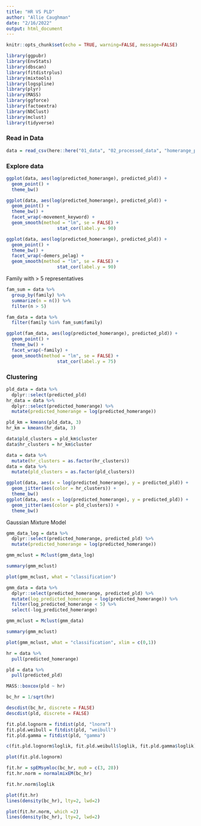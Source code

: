 ```yaml
---
title: "HR VS PLD"
author: "Allie Caughman"
date: "2/16/2022"
output: html_document
---
```


```r
knitr::opts_chunk$set(echo = TRUE, warning=FALSE, message=FALSE)

library(ggpubr)
library(EnvStats)
library(dbscan)
library(fitdistrplus)
library(mixtools)
library(logspline)
library(plyr)
library(MASS)
library(ggforce)
library(factoextra)
library(NbClust)
library(mclust)
library(tidyverse)
```

### Read in Data

```r
data = read_csv(here::here("01_data", "02_processed_data", "homerange_pld.csv"))
```

### Explore data

```r
ggplot(data, aes(log(predicted_homerange), predicted_pld)) +
  geom_point() +
  theme_bw()
```


```r
ggplot(data, aes(log(predicted_homerange), predicted_pld)) +
  geom_point() +
  theme_bw() +
  facet_wrap(~movement_keyword) +
  geom_smooth(method = "lm", se = FALSE) +
                   stat_cor(label.y = 90) 
```

```r
ggplot(data, aes(log(predicted_homerange), predicted_pld)) +
  geom_point() +
  theme_bw() +
  facet_wrap(~demers_pelag) +
  geom_smooth(method = "lm", se = FALSE) +
                   stat_cor(label.y = 90) 
```

Family with > 5 representatives

```r
fam_sum = data %>%
  group_by(family) %>%
  summarize(n = n()) %>%
  filter(n > 5)

fam_data = data %>%
  filter(family %in% fam_sum$family)
```

```r
ggplot(fam_data, aes(log(predicted_homerange), predicted_pld)) +
  geom_point() +
  theme_bw() +
  facet_wrap(~family) +
  geom_smooth(method = "lm", se = FALSE) +
                   stat_cor(label.y = 75) 
```


### Clustering 

```r
pld_data = data %>%
  dplyr::select(predicted_pld)
hr_data = data %>%
  dplyr::select(predicted_homerange) %>%
  mutate(predicted_homerange = log(predicted_homerange))

pld_km = kmeans(pld_data, 3)
hr_km = kmeans(hr_data, 3)

data$pld_clusters = pld_km$cluster
data$hr_clusters = hr_km$cluster

data = data %>%
  mutate(hr_clusters = as.factor(hr_clusters))
data = data %>%
  mutate(pld_clusters = as.factor(pld_clusters))

ggplot(data, aes(x = log(predicted_homerange), y = predicted_pld)) +
  geom_jitter(aes(color = hr_clusters)) +
  theme_bw()
ggplot(data, aes(x = log(predicted_homerange), y = predicted_pld)) +
  geom_jitter(aes(color = pld_clusters)) +
  theme_bw()
```

Gaussian Mixture Model

```r
gmm_data_log = data %>%
  dplyr::select(predicted_homerange, predicted_pld) %>%
  mutate(predicted_homerange = log(predicted_homerange))

gmm_mclust = Mclust(gmm_data_log)

summary(gmm_mclust)

plot(gmm_mclust, what = "classification")
```

```r
gmm_data = data %>%
  dplyr::select(predicted_homerange, predicted_pld) %>%
  mutate(log_predicted_homerange = log(predicted_homerange)) %>% 
  filter(log_predicted_homerange < 5) %>% 
  select(-log_predicted_homerange)

gmm_mclust = Mclust(gmm_data)

summary(gmm_mclust)

plot(gmm_mclust, what = "classification", xlim = c(0,1))
```



```r
hr = data %>% 
  pull(predicted_homerange)

pld = data %>% 
  pull(predicted_pld)

MASS::boxcox(pld ~ hr)

bc_hr = 1/sqrt(hr)
```



```r
descdist(bc_hr, discrete = FALSE)
descdist(pld, discrete = FALSE)

fit.pld.lognorm = fitdist(pld, "lnorm")
fit.pld.weibull = fitdist(pld, "weibull")
fit.pld.gamma = fitdist(pld, "gamma")

c(fit.pld.lognorm$loglik, fit.pld.weibull$loglik, fit.pld.gamma$loglik)

plot(fit.pld.lognorm)
```

```r
fit.hr = spEMsymloc(bc_hr, mu0 = c(3, 28))
fit.hr.norm = normalmixEM(bc_hr)

fit.hr.norm$loglik

plot(fit.hr)
lines(density(bc_hr), lty=2, lwd=2)

plot(fit.hr.norm, which =2)
lines(density(bc_hr), lty=2, lwd=2)
```

